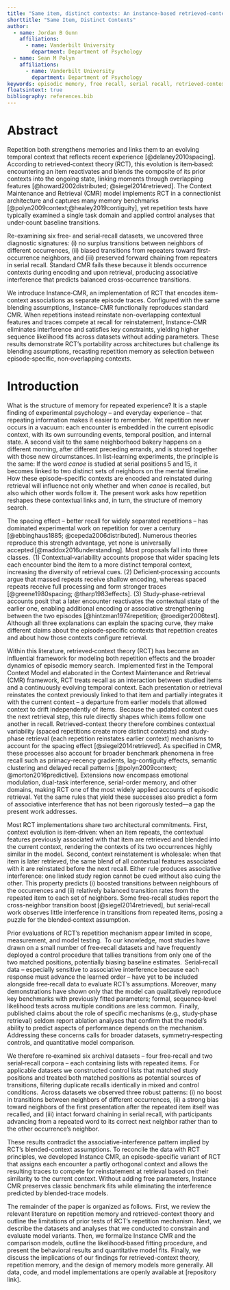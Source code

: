 ```yaml
---
title: "Same item, distinct contexts: An instance-based retrieved-context model of repetition in free and serial recall"
shorttitle: "Same Item, Distinct Contexts"
author:
  - name: Jordan B Gunn
    affiliations:
      - name: Vanderbilt University
        department: Department of Psychology
  - name: Sean M Polyn
    affiliations:
      - name: Vanderbilt University
        department: Department of Psychology
keywords: episodic memory, free recall, serial recall, retrieved-context theory, computational modeling
floatsintext: true
bibliography: references.bib
---
```


# Abstract

Repetition both strengthens memories and links them to an evolving temporal context that reflects recent experience [@delaney2010spacing].
According to retrieved‑context theory (RCT), this evolution is item‑based: encountering an item reactivates and blends the composite of its prior contexts into the ongoing state, linking moments through overlapping features [@howard2002distributed; @siegel2014retrieved].
The Context Maintenance and Retrieval (CMR) model implements RCT in a connectionist architecture and captures many memory benchmarks [@polyn2009context;@healey2019contiguity], yet repetition tests have typically examined a single task domain and applied control analyses that under‑count baseline transitions.

Re-examining six free‑ and serial‑recall datasets, we uncovered three diagnostic signatures:
(i) no surplus transitions between neighbors of different occurrences,
(ii) biased transitions from repeaters toward first-occurrence neighbors, and
(iii) preserved forward chaining from repeaters in serial recall.
Standard CMR fails these because it blends occurrence contexts during encoding and upon retrieval, producing associative interference that predicts balanced cross‑occurrence transitions.

We introduce Instance‑CMR, an implementation of RCT that encodes item-context associations as separate episode traces.
Configured with the same blending assumptions, Instance-CMR functionally reproduces standard CMR.
When repetitions instead reinstate non-overlapping contextual features and traces compete at recall for reinstatement, Instance-CMR eliminates interference and satisfies key constraints, yielding higher sequence likelihood fits across datasets without adding parameters.
These results demonstrate RCT's portability across architectures but challenge its blending assumptions, recasting repetition memory as selection between episode‑specific, non‑overlapping contexts.

# Introduction

What is the structure of memory for repeated experience?
It is a staple finding of experimental psychology -- and everyday experience -- that repeating information makes it easier to remember. 
Yet repetition never occurs in a vacuum: each encounter is embedded in the current episodic context, with its own surrounding events, temporal position, and internal state.
A second visit to the same neighborhood bakery happens on a different morning, after different preceding errands, and is stored together with those new circumstances.
In list-learning experiments, the principle is the same:
If the word *canoe* is studied at serial positions 5 and 15, it becomes linked to two distinct sets of neighbors on the mental timeline.
How these episode-specific contexts are encoded and reinstated during retrieval will influence not only whether and when *canoe* is recalled, but also which other words follow it.
The present work asks how repetition reshapes these contextual links and, in turn, the structure of memory search.

The spacing effect -- better recall for widely separated repetitions -- has dominated experimental work on repetition for over a century [@ebbinghaus1885; @cepeda2006distributed].
Numerous theories reproduce this strength advantage, yet none is universally accepted [@maddox2016understanding].
Most proposals fall into three classes. 
(1) Contextual‑variability accounts propose that wider spacing lets each encounter bind the item to a more distinct temporal context, increasing the diversity of retrieval cues.
(2) Deficient‑processing accounts argue that massed repeats receive shallow encoding, whereas spaced repeats receive full processing and form stronger traces [@greene1980spacing; @tharp1983effects].
(3) Study-phase-retrieval accounts posit that a later encounter reactivates the contextual state of the earlier one, enabling additional encoding or associative strengthening between the two episodes [@hintzman1974repetition; @roediger2006test].
Although all three explanations can explain the spacing curve, they make different claims about the episode‑specific contexts that repetition creates and about how those contexts configure retrieval.

Within this literature, retrieved‑context theory (RCT) has become an influential framework for modeling both repetition effects and the broader dynamics of episodic memory search. 
Implemented first in the Temporal Context Model and elaborated in the Context Maintenance and Retrieval (CMR) framework, RCT treats recall as an interaction between studied items and a continuously evolving temporal context.
Each presentation or retrieval reinstates the context previously linked to that item and partially integrates it with the current context -- a departure from earlier models that allowed context to drift independently of items. 
Because the updated context cues the next retrieval step, this rule directly shapes which items follow one another in recall.
Retrieved-context theory therefore combines contextual variability (spaced repetitions create more distinct contexts) and study-phase retrieval (each repetition reinstates earlier context) mechanisms to account for the spacing effect [@siegel2014retrieved].
As specified in CMR, these processes also account for broader benchmark phenomena in free recall such as primacy-recency gradients, lag-contiguity effects, semantic clustering and delayed recall patterns [@polyn2009context; @morton2016predictive].
Extensions now encompass emotional modulation, dual-task interference, serial-order memory, and other domains, making RCT one of the most widely applied accounts of episodic retrieval.
Yet the same rules that yield these successes also predict a form of associative interference that has not been rigorously tested—a gap the present work addresses.

Most RCT implementations share two architectural commitments.
First, context evolution is item‑driven: when an item repeats, the contextual features previously associated with that item are retrieved and blended into the current context, rendering the contexts of its two occurrences highly similar in the model. 
Second, context reinstatement is wholesale: when that item is later retrieved, the same blend of all contextual features associated with it are reinstated before the next recall.
Either rule produces associative interference: one linked study region cannot be cued without also cuing the other.
This property predicts (i) boosted transitions between neighbours of the occurrences and (ii) relatively balanced transition rates from the repeated item to each set of neighbors.
Some free‑recall studies report the cross-neighbor transition boost [@siegel2014retrieved], but serial‑recall work observes little interference in transitions from repeated items, posing a puzzle for the blended‑context assumption.

Prior evaluations of RCT’s repetition mechanism appear limited in scope, measurement, and model testing. 
To our knowledge, most studies have drawn on a small number of free‑recall datasets and have frequently deployed a control procedure that tallies transitions from only one of the two matched positions, potentially biasing baseline estimates. 
Serial‑recall data -- especially sensitive to associative interference because each response must advance the learned order -- have yet to be included alongside free‑recall data to evaluate RCT’s assumptions.
Moreover, many demonstrations have shown only that the model can qualitatively reproduce key benchmarks with previously fitted parameters; formal, sequence‑level likelihood tests across multiple conditions are less common. 
Finally, published claims about the role of specific mechanisms (e.g., study‑phase retrieval) seldom report ablation analyses that confirm that the model's ability to predict aspects of performance depends on the mechanism.
Addressing these concerns calls for broader datasets, symmetry‑respecting controls, and quantitative model comparison.

We therefore re‑examined six archival datasets -- four free‑recall and two serial‑recall corpora -- each containing lists with repeated items. 
For applicable datasets we constructed control lists that matched study positions and treated both matched positions as potential sources of transitions, filtering duplicate recalls identically in mixed and control conditions. 
Across datasets we observed three robust patterns: (i) no boost in transitions between neighbors of different occurrences, (ii) a strong bias toward neighbors of the first presentation after the repeated item itself was recalled, and (iii) intact forward chaining in serial recall, with participants advancing from a repeated word to its correct next neighbor rather than to the other occurrence's neighbor.

These results contradict the associative‑interference pattern implied by RCT's blended-context assumptions.
To reconcile the data with RCT principles, we developed Instance CMR, an episode-specific variant of RCT that assigns each encounter a partly orthogonal context and allows the resulting traces to compete for reinstatement at retrieval based on their similarity to the current context.
Without adding free parameters, Instance CMR preserves classic benchmark fits while eliminating the interference predicted by blended‑trace models.

The remainder of the paper is organized as follows. 
First, we review the relevant literature on repetition memory and retrieved-context theory and outline the limitations of prior tests of RCT's repetition mechanism.
Next, we describe the datasets and analyses that we conducted to constrain and evaluate model variants.
Then, we formalize Instance CMR and the comparison models, outline the likelihood‑based fitting procedure, and present the behavioral results and quantitative model fits.
Finally, we discuss the implications of our findings for retrieved-context theory, repetition memory, and the design of memory models more generally.
All data, code, and model implementations are openly available at [repository link].
